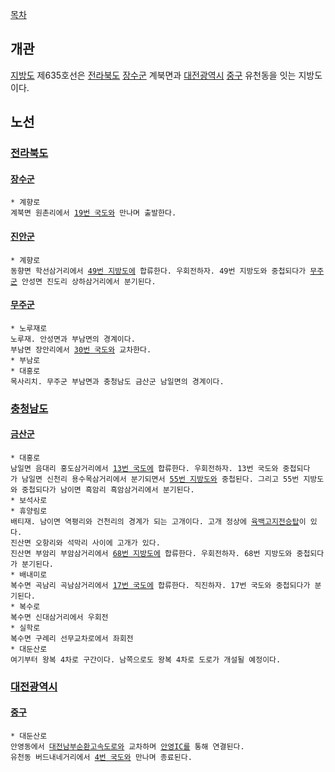 [[목차]]
== 개관 ==
[[지방도]] 제635호선은 [[전라북도]] [[장수군]] 계북면과 [[대전광역시]] [[중구(대전)|중구]] 유천동을 잇는 지방도이다.

== 노선 ==
=== [[전라북도]] ===
==== [[장수군]] ====
 * 계향로
 계북면 원촌리에서 [[19번 국도]]와 만나며 출발한다.
==== [[진안군]] ====
 * 계향로
 동향면 학선삼거리에서 [[49번 지방도]]에 합류한다. 우회전하자. 49번 지방도와 중첩되다가 [[무주군]] 안성면 진도리 상하삼거리에서 분기된다.
==== [[무주군]] ====
 * 노루재로
 노루재. 안성면과 부남면의 경계이다.
 부남면 장안리에서 [[30번 국도]]와 교차한다.
 * 부남로
 * 대홍로
 목사리치. 무주군 부남면과 충청남도 금산군 남일면의 경계이다.
=== [[충청남도]] ===
==== [[금산군]] ====
 * 대홍로
 남일면 음대리 홍도삼거리에서 [[13번 국도]]에 합류한다. 우회전하자. 13번 국도와 중첩되다가 남일면 신천리 용수목삼거리에서 분기되면서 [[55번 지방도]]와 중첩된다. 그리고 55번 지방도와 중첩되다가 남이면 흑암리 흑암삼거리에서 분기된다.
 * 보석사로
 * 휴양림로
 배티재. 남이면 역평리와 건천리의 경계가 되는 고개이다. 고개 정상에 [http://terms.naver.com/entry.nhn?docId=1256335&cid=40942&categoryId=37404 육백고지전승탑]이 있다.
 진산면 오항리와 석막리 사이에 고개가 있다.
 진산면 부암리 부암삼거리에서 [[68번 지방도]]에 합류한다. 우회전하자. 68번 지방도와 중첩되다가 분기된다.
 * 배내미로
 복수면 곡남리 곡남삼거리에서 [[17번 국도]]에 합류한다. 직진하자. 17번 국도와 중첩되다가 분기된다.
 * 복수로
 복수면 신대삼거리에서 우회전
 * 실학로
 복수면 구례리 선무교차로에서 좌회전
 * 대둔산로
 여기부터 왕복 4차로 구간이다. 남쪽으로도 왕복 4차로 도로가 개설될 예정이다.
=== [[대전광역시]] ===
==== [[중구(대전)|중구]] ====
 * 대둔산로
 안영동에서 [[대전남부순환고속도로]]와 교차하며 [[안영IC]]를 통해 연결된다.
 유천동 버드내네거리에서 [[4번 국도]]와 만나며 종료된다.
